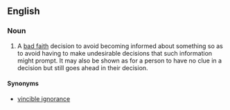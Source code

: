 ==English==

===Noun===
{{en-noun|sg=[[willful]] [[ignorance]]|-}}

# {{idiom|legal}} A [[bad faith]] decision to avoid becoming informed about something so as to avoid having to make undesirable decisions that such information might prompt. It may also be shown as for a person to have no clue in a decision but still goes ahead in their decision.

====Synonyms====
* {{sense|bad faith decision to remain ignorant}} [[vincible ignorance]]

{{attention|en|topic=legal}}